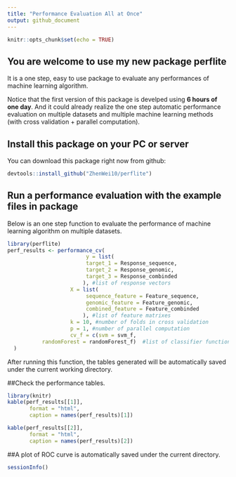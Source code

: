 ```yaml
---
title: "Performance Evaluation All at Once"
output: github_document
---
```


```r
knitr::opts_chunk$set(echo = TRUE)
```

## You are welcome to use my new package perflite

It is a one step, easy to use package to evaluate any performances of machine learning algorithm.

Notice that the first version of this package is develped using **6 hours of one day**.
And it could already realize the one step automatic performance evaluation on multiple datasets and multiple machine learning methods (with cross validation + parallel computation).

## Install this package on your PC or server

You can download this package right now from github:

```r
devtools::install_github("ZhenWei10/perflite")
```

## Run a performance evaluation with the example files in package

Below is an one step function to evaluate the performance of machine learning algorithm on multiple datasets.

```r
library(perflite)
perf_results <- performance_cv(
                         y = list(
                         target_1 = Response_sequence,
                         target_2 = Response_genomic,
                         target_3 = Response_combinded
                        ), #list of response vectors
                    X = list(
                         sequence_feature = Feature_sequence,
                         genomic_feature = Feature_genomic,
                         combined_feature = Feature_combinded
                        ), #list of feature matrixes
                    k = 10, #number of folds in cross validation
                    p = 1, #number of parallel computation
                    cv_f = c(svm = svm_f,
           randomForest = randomForest_f)  #list of classifier functions.
  )
```

After running this function, the tables generated will be automatically saved under the current working directory.

##Check the performance tables.

```r
library(knitr)
kable(perf_results[[1]],
       format = "html", 
       caption = names(perf_results)[1]) 
```


```r
kable(perf_results[[2]],
       format = "html", 
       caption = names(perf_results)[2]) 
```

##A plot of ROC curve is automatically saved under the current directory.


```r
sessionInfo()
```


